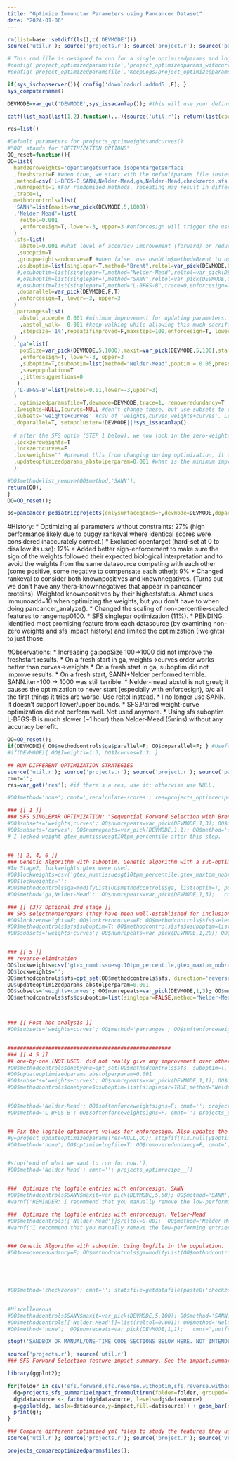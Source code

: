 ```yaml
---
title: "Optimize Immunotar Parameters using Pancancer Dataset"
date: "2024-01-06"
---
```

```r
rm(list=base::setdiff(ls(),c('DEVMODE')))
source('util.r'); source('projects.r'); source('project.r'); source('pancancer.r'); source('optim.r')

# This rmd file is designed to run for a single optimizedparams and log file. Don't change it half-way this Rmd file. When you are running other analysis, you may need to config_reset() to switch b ack to the default files.
#config('project_optimizedparamsfile','project_optimizedparams_withcurves.yml');
#config('project_optimizedparamsfile','KeepLogs/project_optimizedparams_withcurves.yml');

if(sys_ischopserver()){ config('downloadurl.addmd5',F); }
sys_computername()

DEVMODE=var_get('DEVMODE',sys_issacanlap()); #this will use your defined DEVMODE; and T if not defined. Don't change the default here. Only set DEVMODE=... in the Console.

catf(list_map(list(1,2),function(...){source('util.r'); return(list(cpu=sys_cpuinfo(),ram=sys_raminfo()));},list(doparallel=T))[[1]])

res=list()

#Default parameters for projects_optimweightsandcurves()
#"OO" stands for "OPTIMIZATION OPTIONS"
OO_reset=function(){
OO=list(
  hardzeroweights='opentargetsurface_isopentargetsurface'
  ,freshstart=F #when true, we start with the defaultparams file instead of the optimizedparams file.
  ,method=csv('L-BFGS-B,SANN,Nelder-Mead,ga,Nelder-Mead,checkzeros,sfs') #the methods are listed here, but we manually use one or more below and run them separately.
  ,numrepeats=1 #For randomized methods, repeating may result in different results. How many times should we repeat?
  ,trace=1,
  methodcontrols=list(
  'SANN'=list(maxit=var_pick(DEVMODE,5,1000))
  ,'Nelder-Mead'=list(
    reltol=0.001
    ,enforcesign=T, lower=-3, upper=3 #enforcesign will trigger the use of boxconstraint version of Nelder-Mead.
  ) 
  ,sfs=list(
    abstol=0.001 #what level of accuracy improvement (forward) or reduction (reverse-elimination) are we willing to accept?
   ,suboptim=T
   ,groupweightsandcurves=F #when false, use osubtim$method=Brent to optimize individual parameters.
   ,osuboptim=list(singlepar=T,method="Brent",reltol=var_pick(DEVMODE,0.01,0.001),trace=0,enforcesign=T, lower=-3, upper=3,maxit=1000)
   #,osuboptim=list(singlepar=T,method="Nelder-Mead",reltol=var_pick(DEVMODE,0.01,0.001),trace=0,enforcesign=T,,maxit=1000)
   #,osuboptim=list(singlepar=T,method="SANN",reltol=var_pick(DEVMODE,0.1,0.001),trace=0,enforcesign=F, OO$softenforceweightsigns,maxit=100)
   #,osuboptim=list(singlepar=T,method="L-BFGS-B",trace=0,enforcesign=T, lower=-3, upper=3,maxit=100)
   ,doparallel=var_pick(DEVMODE,F,T)
   ,enforcesign=T, lower=-3, upper=3
  )
  ,parranges=list(
    abstol_accept= 0.001 #minimum improvement for updating parameters.
    ,abstol_walk= -0.001 #keep walking while allowing this much sacrifice in eval.
    ,stepsize='1%',repeatifimproved=F,maxsteps=100,enforcesign=T, lower=-3, upper=3, centerinrange=F, trace=1
  )
  ,'ga'=list(
    popSize=var_pick(DEVMODE,5,1000),maxit=var_pick(DEVMODE,5,100),stalerun=10,parallel=T
    ,enforcesign=T, lower=-3, upper=3
    ,suboptim=T,osuboptim=list(method="Nelder-Mead",poptim = 0.05,pressel=0.5,control=list(fnscale=-1,reltol=var_pick(DEVMODE,0.1,0.001),trace=0)) #it runs optim() quietly, so trace>0 would be a waste.
    ,savepopulation=T
    ,jittersuggestions=0
   )
  ,'L-BFGS-B'=list(reltol=0.01,lower=-3,upper=3)
  )
  , optimizedparamsfile=T,devmode=DEVMODE,trace=1, removeredundancy=T
  ,Iweights=NULL,Icurves=NULL #don't change these, but use subsets to control weights vs. curve optimization.
  ,subsets='weights+curves' #csv of 'weights,curves,weights+curves'. Leave NULL to decide automatically (all three on fresh start, only weights+curves on non-fresh start)
  ,doparallel=T, setupcluster=!DEVMODE||!sys_issacanlap()
  
  # after the SFS optim (STEP 1 below), we now lock in the zero-weights and zero-curves, so they do not get added again. We also lock gtex_numtissuesgt10tpm_percentile.
  ,lockzeroweights=T
  ,lockzerocurves=F
  ,lockweights='' #prevent this from changing during optimization, it usually gets smaller while others take over. We usually use/check gtex to see if something is a good target; so it is favorable to maintain a high weight for gtex.
  ,updateoptimizedparams_abstolperparam=0.001 #what is the minimum improvement for each additional feature, to update the yamlfile.
  )

#OO$method=list_remove(OO$method,'SANN');
return(OO);
}
OO=OO_reset();

ps=pancancer_pediatricprojects(onlysurfacegenes=F,devmode=DEVMODE,doparallel=OO$doparallel,immunoadd=10);
```

#History:
* Optimizing all parameters without constraints: 27% (high performance likely due to buggy rankeval where identical scores were considered inaccurately correct.)
* Excluded opentarget (hard-set at 0 to disallow its use): 12%
* Added better sign-enforcement to make sure the sign of the weights followed their expected biological interpretation and to avoid the weights from the same datasource competing with each other (some positive, some negative to compensate each other): 9%
* Changed rankeval to consider both knownpositives and knownnegatives. (Turns out we don't have any thera-knownnegatives that appear in pancancer proteins). Weighted knownpositives by their higheststatus. Ahmet uses immunoadd=10 when optimizing the weights, but you don't have to when doing pancancer_analyze().
* Changed the scaling of non-percentile-scaled features to rangemap0100.
* SFS singlepar optimization (11%).
* PENDING: Identified most promising feature from each datasource (by examining non-zero weights and sfs impact history) and limited the optimization (Iweights) to just those.


#Observations:
* Increasing ga:popSize 100->1000 did not improve the freshstart results.
* On a fresh start in ga, weights->curves order works better than curves->weights
* On a fresh start in ga, suboptim did not improve results.
* On a fresh start, SANN+Nelder performed terrible. SANN.iter=100 -> 1000 was still terrible.
* Nelder-mead abstol is not great; it causes the optimization to never start (especially with enforcesign), b/c all the first things it tries are worse. Use reltol instead.
* I no longer use SANN. It doesn't support lower/upper bounds.
* SFS.Paired weight-curve optimization did not perform well. Not used anymore.
* Using sfs suboptim L-BFGS-B is much slower (~1 hour) than Nelder-Mead (5mins) without any accuracy benefit.


```r
OO=OO_reset();
if(DEVMODE){ OO$methodcontrols$ga$parallel=F; OO$doparallel=F; } #Useful when debugging. Commenting this line out will revert back to T (b/c of OO_reset())
#if(DEVMODE){ OO$Iweights=1:3; OO$Icurves=1:3; }

## RUN DIFFERENT OPTIMIZATION STRATEGIES
source('util.r'); source('projects.r'); source('project.r'); source('pancancer.r'); source('optim.r'); source('optim_sfs.r')
cmnt='';
res=var_get('res'); #if there's a res, use it; otherwise use NULL.

#OO$method='none'; cmnt=',recalculate-scores'; res=projects_optimrecipe__(res); stop();

### [[ 1 ]]
### SFS SINGLEPAR OPTIMIZATION: "Sequential Forward Selection with Brent's optimization to optimize the newly added parameter". Tends to limit the number of parameters selected, minimizes the computation time. A feature is added to the selected set, only if it improves the MAP score of the set by at least 0.1%.
#OO$subsets='weights,curves'; OO$numrepeats=var_pick(DEVMODE,1,3); OO$method='sfs'; OO$softenforceweightsigns=F; cmnt=''; #res=projects_optimrecipe__(res,lockzeroweights=F, lockzerocurves=F, updateoptimizedparams_abstolperparam=0.0015)
#OO$subsets='curves'; OO$numrepeats=var_pick(DEVMODE,1,1); OO$method='sfs'; OO$softenforceweightsigns=F; cmnt=''; res=projects_optimrecipe__(res,lockzeroweights=F, lockzerocurves=F, updateoptimizedparams_abstolperparam=0.001)
# I locked weight gtex_numtissuesgt10tpm_percentile after this step.


## [[ 2, 4, 6 ]]
### Genetic Algorithm with suboptim. Genetic algorithm with a sub-optimization of the top-scoring individual (?) in the population using Nelder-Mead. (poptim = 0.05,pressel=0.5)
#In Stage2, lockweights:gtex were used.
#OO$lockweights=csv('gtex_numtissuesgt10tpm_percentile,gtex_maxtpm_nobrain_percentile');
#OO$lockweights='';
#OO$methodcontrols$ga=modifyList(OO$methodcontrols$ga, list(optim=T, popSize=var_pick(DEVMODE,5,360), stalerun=20, loadlogpopulation=FALSE, jittersuggestions=0.02));
#OO$method='ga,Nelder-Mead';  OO$numrepeats=var_pick(DEVMODE,1,3);   cmnt=''; res=projects_optimrecipe__(res)

### [[ (3)? Optional 3rd stage ]]
## SFS selectnonzeropars (they have been well-established for inclusion). Using suboptim=multipar to identify if any additional features can be included in combination with previous ones.
#OO$lockzeroweights=F; OO$lockzerocurves=F; OO$methodcontrols$sfs$selectnonzeropars=TRUE; OO$methodcontrols$sfs$locknonzeropars=FALSE;
#OO$methodcontrols$sfs$suboptim=T; OO$methodcontrols$sfs$osuboptim=list(singlepar=FALSE,jitter=0.01,method="Nelder-Mead",reltol=var_pick(DEVMODE,0.001,0.001),enforcesign=T,maxit=1000,trace=1);
#OO$subsets='weights+curves'; OO$numrepeats=var_pick(DEVMODE,1,20); OO$method='sfs'; OO$softenforceweightsigns=F; cmnt=''; res=projects_optimrecipe__(res);


### [[ 5 ]]
## reverse-elimination
OO$lockweights=csv('gtex_numtissuesgt10tpm_percentile,gtex_maxtpm_nobrain_percentile');
OO$lockweights='';
OO$methodcontrols$sfs=opt_set(OO$methodcontrols$sfs, direction='reverse', suboptim=TRUE, abstol= -0.001); 
OO$updateoptimizedparams_abstolperparam=0.001
OO$subsets='weights+curves'; OO$numrepeats=var_pick(DEVMODE,1,3); OO$method='sfs'; OO$softenforceweightsigns=F; cmnt=''; 
OO$methodcontrols$sfs$osuboptim=list(singlepar=FALSE,method="Nelder-Mead",reltol=var_pick(DEVMODE,0.1,0.001),enforcesign=T,maxit=var_pick(DEVMODE,3,100),trace=1,lower=-3,upper=3,jitter=0.01); res=projects_optimrecipe__(res);



### [[ Post-hoc analysis ]]
#OO$subsets='weights+curves'; OO$method='parranges'; OO$softenforceweightsigns=F; cmnt=''; OO$numrepeats=1; res=projects_optimrecipe__(res);


####################################################
### [[ 4.5 ]]
## one-by-one (NOT USED. did not really give any improvement over other optimizaitons)
#OO$methodcontrols$onebyone=opt_set(OO$methodcontrols$sfs, suboptim=T, abstol=0.001); 
#OO$updateoptimizedparams_abstolperparam=0.001
#OO$subsets='weights+curves'; OO$numrepeats=var_pick(DEVMODE,1,1); OO$method='onebyone'; OO$softenforceweightsigns=F; cmnt=''; 
#OO$methodcontrols$onebyone$osuboptim=list(singlepar=TRUE,method="Nelder-Mead",reltol=var_pick(DEVMODE,0.1,0.001),enforcesign=T,maxit=var_pick(DEVMODE,3,100),trace=1,lower=-3,upper=3,jitter=0.05); res=projects_optimrecipe__(res);


#OO$method='Nelder-Mead'; OO$softenforceweightsigns=F; cmnt=''; projects_optimrecipe__()
#OO$method='L-BFGS-B'; OO$softenforceweightsigns=F; cmnt=''; projects_optimrecipe__()


## Fix the logfile optimscore values for enforcesign. Also updates the opentarget weight to zero and does any weight-scaling. You need to manually quench the curves if they are larger than you want.
#y=project_updateoptimizedparams(res=NULL,OO); stopfif(!is.null(y$optimscore),'Remove optimscore from the yaml file before running this. The bestparam file may have been updated in the previous step with no-enforcesign, so its optimscore is not accurate for the next step where we use enforcesign.')
#OO$method='none'; OO$optimizelogfile=T; OO$removeredundancy=F; cmnt=',recalculate-scores'; projects_optimrecipe__();


#stop('end of what we want to run for now.');
#OO$method='Nelder-Mead'; cmnt=''; projects_optimrecipe__()


###  Optimize the logfile entries with enforcesign: SANN
#OO$methodcontrols$SANN$maxit=var_pick(DEVMODE,5,50); OO$method='SANN'; OO$optimizelogfile=T; cmnt='';  projects_optimrecipe__()
#warnf('REMINDER: I recommend that you manually remove the low-performing entries after this SANN optimization.');

###  Optimize the logfile entries with enforcesign: Nelder-Mead
#OO$methodcontrols[['Nelder-Mead']]$reltol=0.001;  OO$method='Nelder-Mead'; OO$optimizelogfile=T; cmnt=''; projects_optimrecipe__()
#warnf('I recommend that you manually remove the low-performing entries after this optimization.');


### Genetic Algorithm with suboptim. Using logfile in the population.
#OO$removeredundancy=F; OO$methodcontrols$ga=modifyList(OO$methodcontrols$ga, list(optim=F, popSize=var_pick(DEVMODE,5,90), stalerun=20, loadlogpopulation=T)); OO$method='ga,Nelder-Mead'; OO$numrepeats=var_pick(DEVMODE,1,5);   cmnt=''; projects_optimrecipe__();





#OO$method='checkzeros'; cmnt=''; statsfile=getdatafile(paste0('checkzeros_stats_noopentarget',var_pick(DEVMODE,'.devel',''),'.xlsx')); stopfif(io_isfileandnotempty(statsfile),'You must manually remove (or rename for backup) the stats file [ %s ] before running this code.',statsfile); res=projects_optimrecipe__(); data_writefile(res$stats,statsfile)
  

#Miscelleneous
#OO$methodcontrols$SANN$maxit=var_pick(DEVMODE,5,100); OO$method='SANN,Nelder-Mead'; OO$numrepeats=var_pick(DEVMODE,1,3);   cmnt=',notfresh,noopentarget';
#OO$methodcontrols[['Nelder-Mead']]=list(reltol=0.001); OO$method='Nelder-Mead'; OO$numrepeats=var_pick(DEVMODE,1,1);   cmnt=',notfresh,noopentarget';
#OO$method='none';  OO$numrepeats=var_pick(DEVMODE,1,1);   cmnt=',notfresh,noopentarget'; projects_optimrecipe__()


```













```r
stopf('SANDBOX OR MANUAL/ONE-TIME CODE SECTIONS BELOW HERE. NOT INTENDED FOR Run-All.')
```


```r
source('projects.r'); source('util.r')
### SFS Forward Selection feature impact summary. See the impact.summary.xlsx in each of these folders.

library(ggplot2);

for(folder in csv('sfs.forward,sfs.reverse.withoptim,sfs.reverse.withoutoptim')){
  dg=projects_sfs_summarizeimpact_frommultirun(folder=folder, grouped=T,overwrite=F)
  dg$datasource <- factor(dg$datasource, levels=dg$datasource)
  g=ggplot(dg, aes(x=datasource,y=impact,fill=datasource)) + geom_bar(stat = 'identity',color='black') + ggtitle(folder) + scale_fill_brewer(palette = 'PRGn') + theme_classic() + ylab("MAP Score Impact") + theme(axis.text.x=element_text(angle = 90, hjust=0.95,vjust=0.2)) + theme(text = element_text(size=20,family = "sans"), legend.position = "none") + xlab('') + ggtitle('');
  print(g);
}

```



```r
### Compare different optimized yml files to study the features they use
source('util.r'); source('projects.r'); source('project.r'); source('vec_rescale.r')

projects_compareoptimizedparamsfiles();

```

